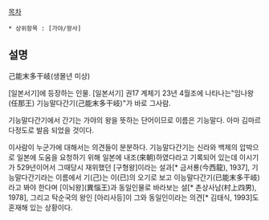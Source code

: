 [[목차]]

 * 상위항목 : [가야/왕사]

== 설명 ==
己能末多干岐(생몰년 미상)

[일본서기]에 등장하는 인물. [일본서기] 권17 계체기 23년 4월조에 나타나는"임나왕(任那王) 기능말다간기(己能末多干岐)"가 바로 그사람. 

기능말다간기에서 간기는 가야의 왕을 뜻하는 단어이므로 이름은 기능말다. 아마 김마르다정도로 발음 되었을 것이다. 

이사람이 누군가에 대해서는 의견들이 분분하다. 기능말다간기는 신라와 백제의 압박으로 일본에 도움을 요청하기 위해 일본에 내조(來朝)하였다라고 기록되어 있는데 이시기가 529년이어서 그때당시 재위했던 [구형왕]이라는 설과[* 금서룡(今西龍), 1937], 기능말다간기라는 이름에서 기(己)는 이(已)의 오기로 보고 이능말다간기(已能末多干岐)라고 봐야 한다며 [이뇌왕](異惱王)과 동일인물로 바라보는 설[* 촌상사남(村上四男), 1978], 그리고 탁순국의 왕인 [아리사등]이 그와 동일인이라는 의견[* 김태식, 1993]도 혼재해 있는 상황이다.
